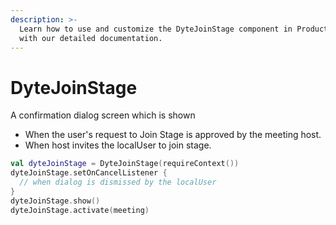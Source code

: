 ```yaml
---
description: >-
  Learn how to use and customize the DyteJoinStage component in ProductDB's Android
  with our detailed documentation.
---
```


# DyteJoinStage

A confirmation dialog screen which is shown

- When the user's request to Join Stage is approved by the meeting host.
- When host invites the localUser to join stage.

```kotlin
val dyteJoinStage = DyteJoinStage(requireContext())
dyteJoinStage.setOnCancelListener {
  // when dialog is dismissed by the localUser
}
dyteJoinStage.show()
dyteJoinStage.activate(meeting)
```

<head>
  <title>Android DyteJoinStage</title>
</head>
